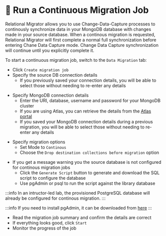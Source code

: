 
# 👐 Run a Continuous Migration Job

Relational Migrator allows you to use Change-Data-Capture processes to continously synchronize data in your MongoDB database with changes made in your source database.
When a continous migration is requested, Relational Migrator will first complete a normal full synchronization before entering Chane Data Capture mode.
Change Data Capture synchronization will continue until you explicitly complete it. 

To start a continuous migration job, switch to the `Data Migration` tab:

<Screenshot url="http://127.0.0.1:8278" src="img/210-image-006.png" alt="Screenshot of the connect modal" />

- Click `Create migration job`
- Specify the source DB connection details
  - If you previously saved your connection details, you will be able to select those without needing to re-enter any details 

<Screenshot url="http://127.0.0.1:8278" src="img/210-image-007.png" alt="Screenshot of the connect modal" />

- Specify MongoDB connection details
  - Enter the URI, database, username and password for your MongoDB cluster
  - If you are using Atlas, you can retrieve the details from the [Atlas portal](https://cloud.mongodb.com)
  - If you saved your MongoDB connection details during a previous migration, you will be able to select those without needing to re-enter any details 

<Screenshot url="http://127.0.0.1:8278" src="img/210-image-008.png" alt="Screenshot of the connect modal" />

- Specify migration options
  - Set Mode to `Continous` 
  - Choose the `Drop destination collections before migration` option

<Screenshot url="http://127.0.0.1:8278" src="img/210-image-009.png" alt="Screenshot of the connect modal" />

- If you get a message warning you the source database is not configured for continous migration jobs
  - Click the `Generate Script` button to generate and download the SQL script to configure the database
  - Use pgAdmin or psql to run the script against the library database

<Screenshot url="http://127.0.0.1:8278" src="img/210-image-010.png" alt="Screenshot of the connect modal" />

:::info
In an intructor-led lab, the provisioned PostgreSQL database will already be configured for continous migration.
:::

:::info
If you need to install pgAdmin, it can be downloaded from [here](https://www.pgadmin.org/download/)
:::

- Read the migration job summary and confirm the details are correct
- If everything looks good, click `Start`
- Monitor the progress of the job

<Screenshot url="http://127.0.0.1:8278" src="img/210-image-011.png" alt="Screenshot of the connect modal" />